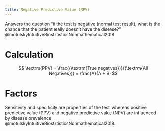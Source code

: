 ```yaml
---
title: Negative Predictive Value (NPV)
---
```


Answers the question "if the test is negative (normal test result), what is the chance that the patient really doesn’t have the disease?" @motulskyIntuitiveBiostatisticsNonmathematical2018



# Calculation


$$
\textrm{PPV} = \frac{(\textrm{True negatives})}{(\textrm{All Negatives})} = \frac{A}{A + B}
$$

# Factors

Sensitivity and specificity are properties of the test, whereas positive predictive value (PPV) and negative predictive value (NPV) are influenced by disease prevalence @motulskyIntuitiveBiostatisticsNonmathematical2018.


